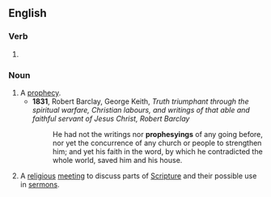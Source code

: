 ==English==

===Verb===
{{head|en|verb form}}

# {{present participle of|en|prophesy|nocat=1}}

===Noun===
{{en-noun}}

# A [[prophecy]].
#* '''1831''', Robert Barclay, George Keith, ''Truth triumphant through the spiritual warfare, Christian labours, and writings of that able and faithful servant of Jesus Christ, Robert Barclay''
#*: He had not the writings nor '''prophesyings''' of any going before, nor yet the concurrence of any church or people to strengthen him; and yet his faith in the word, by which he contradicted the whole world, saved him and his house.
# {{lb|en|historical}} A [[religious]] [[meeting]] to discuss parts of [[Scripture]] and their possible use in [[sermon]]s.